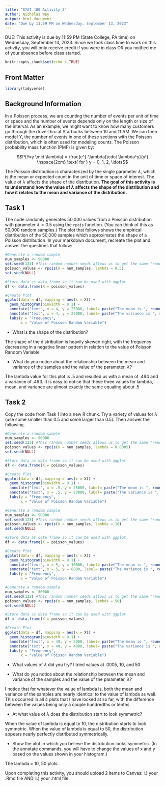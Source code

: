 ---
title: "STAT 400 Activity 2"
author: Nicholas Way
output: html_document
date: "Due by 11:59 PM on Wednesday, September 13, 2023"
---

DUE: This activity is due by 11:59 PM (State College, PA time) on Wednesday, September 13, 2023. 
Since we took class time to work on this activity, you will only receive credit if you were in class OR you notified me of your absence before class started. 


```{r setup, include=FALSE}
knitr::opts_chunk$set(echo = TRUE)
```

## Front Matter
```{r}
library(tidyverse)
```

## Background Information
In a Poisson process, we are counting the number of events per unit of time or space and the number of events depends only on the length or size of the interval. As an example, we might want to know how many customers go through the drive-thru at Starbucks between 10 and 11 AM. We can then model $Y$, the number of events in one of these sections with the Poisson distribution, which is often used for modeling counts. The Poisson probability mass function (PMF) is given by: 

$$P(Y=y \mid \lambda) = \frac{e^{-\lambda}\cdot \lambda^y}{y!} \hspace{2cm} \text{      for } y = 0, 1, 2, \ldots$$

The Poisson distribution is characterized by the single parameter $\lambda$, which is the mean or expected count in the unit of time or space of interest. The value of $\lambda$ affects the shape of the distribution. **The goal of this activity is to understand how the value of $\lambda$ affects the shape of the distribution and how it relates to the mean and variance of the distribution.**


## Task 1

The code randomly generates 50,000 values from a Poisson distribution with parameter $\lambda = 0.5$ using the `rpois` function. (You can think of this as 50,000 random samples.) The plot that follows shows the empirical distribution of the 50,000 samples which approximates the shape of a Poisson distribution. In your markdown document, recreate the plot and answer the questions that follow:

```{r}
#Generate a random sample
num_samples <- 50000
set.seed(123) #This random number seeds allows us to get the same "random" results
poisson_values <- rpois(n = num_samples, lambda = 0.5)
set.seed(NULL)

#Store data as data frame so it can be used with ggplot
df <- data.frame(X = poisson_values)

#Create Plot
ggplot(data = df, mapping = aes(x = X)) +
  geom_histogram(binwidth = 0.1) + 
  annotate("text", x = 4, y = 25000, label= paste("The mean is ", round(mean(df$X), digits = 3))) + 
  annotate("text", x = 4, y = 23000, label= paste("The variance is ", round(var(df$X), digits = 3))) +
  labs(y = "Frequency",
       x = "Value of Poisson Random Variable")
```

- What is the shape of the distribution?

The shape of the distribution is heavily skewed right, with the frequency decreasing in a negative linear pattern in relation to the value of Poisson Random Variable

- What do you notice about the relationship between the mean and variance of the samples and the value of the parameter, $\lambda$?

The lambda value for this plot is .5 and resulted us with a mean of .494 and a variance of .493. It is easy to notice that these three values for lambda, mean, and variance are almost exactly the same equaling about .5

## Task 2
Copy the code from Task 1 into a new R chunk. Try a variety of values for $\lambda$ (use some smaller than 0.5 and some larger than 0.5). Then answer the following.

```{r}
#Generate a random sample
num_samples <- 50000
set.seed(123) #This random number seeds allows us to get the same "random" results
poisson_values <- rpois(n = num_samples, lambda = 0.0005)
set.seed(NULL)

#Store data as data frame so it can be used with ggplot
df <- data.frame(X = poisson_values)

#Create Plot
ggplot(data = df, mapping = aes(x = X)) +
  geom_histogram(binwidth = 0.1) + 
  annotate("text", x = .5, y = 25000, label= paste("The mean is ", round(mean(df$X), digits = 3))) + 
  annotate("text", x = .5, y = 23000, label= paste("The variance is ", round(var(df$X), digits = 3))) +
  labs(y = "Frequency",
       x = "Value of Poisson Random Variable")
```

```{r}
#Generate a random sample
num_samples <- 50000
set.seed(123) #This random number seeds allows us to get the same "random" results
poisson_values <- rpois(n = num_samples, lambda = 10)
set.seed(NULL)

#Store data as data frame so it can be used with ggplot
df <- data.frame(X = poisson_values)

#Create Plot
ggplot(data = df, mapping = aes(x = X)) +
  geom_histogram(binwidth = 0.1) + 
  annotate("text", x = 5, y = 10000, label= paste("The mean is ", round(mean(df$X), digits = 3))) + 
  annotate("text", x = 5, y = 8000, label= paste("The variance is ", round(var(df$X), digits = 3))) +
  labs(y = "Frequency",
       x = "Value of Poisson Random Variable")
```

```{r}
#Generate a random sample
num_samples <- 50000
set.seed(123) #This random number seeds allows us to get the same "random" results
poisson_values <- rpois(n = num_samples, lambda = 50)
set.seed(NULL)

#Store data as data frame so it can be used with ggplot
df <- data.frame(X = poisson_values)

#Create Plot
ggplot(data = df, mapping = aes(x = X)) +
  geom_histogram(binwidth = 0.1) + 
  annotate("text", x = 40, y = 5000, label= paste("The mean is ", round(mean(df$X), digits = 3))) + 
  annotate("text", x = 40, y = 4000, label= paste("The variance is ", round(var(df$X), digits = 3))) +
  labs(y = "Frequency",
       x = "Value of Poisson Random Variable")
```


- What values of $\lambda$ did you try?
I tried values at .0005, 10, and 50

- What do you notice about the relationship between the mean and variance of the samples and the value of the parameter, $\lambda$?

I notice that for whatever the value of lambda is, both the mean and variance of the samples are nearly identical to the value of lambda as well. This occurred in all 4 plots that I have looked at so far, with the difference between the values being only a couple hundredths or tenths.

- At what value of $\lambda$ does the distribution start to look symmetric?

When the value of lambda is equal to 10, the distribution starts to look symmetric. When the value of lambda is equal to 50, the distribution appears nearly perfectly distributed symmetrically.

- Show the plot in which you believe the distribution looks symmetric. (In the annotate commands, you will have to change the values of x and y based on the values shown in your histogram.)

The lambda = 10, 50 plots

Upon completing this activity, you should upload 2 items to Canvas: i.) your .Rmd file AND ii.) your .html file. 
